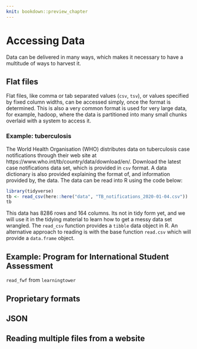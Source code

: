 ```yaml
---
knit: bookdown::preview_chapter
---
```


# Accessing Data

<!-- Topics to cover here 
lots of ways to read  in data: flat file, proprietary, data.table??, databases, scraping, json, shape files, netcdfs,  ...

missing values
-->

Data can be delivered in many ways, which makes it necessary to have a multitude of ways to harvest it. 

## Flat files

Flat files, like comma or tab separated values (`csv`, `tsv`), or values specified by fixed column widths, can be accessed simply, once the format is determined. This is also a very common format is used for very large data, for example, hadoop, where the data is partitioned into many small chunks overlaid with a system to access it. 

### Example: tuberculosis

The World Health Organisation (WHO) distributes data on tuberculosis case notifications through their web site at https://www.who.int/tb/country/data/download/en/. Download the latest case notifications data set, which is provided in `csv` format. A data dictionary is also provided explaining the format of, and information provided by, the data. The data can be read into R using the code below:

```r
library(tidyverse)
tb <- read_csv(here::here("data", "TB_notifications_2020-01-04.csv"))
tb
```

This data has 8286 rows and 164 columns. Its not in tidy form yet, and we will use it in the tidying material to learn how to get a messy data set wrangled. The `read_csv` function provides a `tibble` data object in R. An alternative approach to reading is with the base function `read.csv` which will provide a `data.frame` object. 

## Example: Program for International Student Assessment

`read_fwf` from `learningtower`

## Proprietary formats

## JSON

## Reading multiple files from a website
